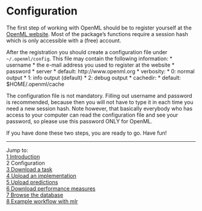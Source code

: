 Configuration
=============

The first step of working with OpenML should be to register yourself at the [OpenML website](http://openml.liacs.nl). Most of the package's functions require a session hash which is only accessible with a (free) account.

After the registration you should create a configuration file under `~/.openml/config`. This file may contain the following information:
* username
    * the e-mail address you used to register at the website
* password
* server
    * default: http://www.openml.org 
* verbosity:
    * 0: normal output
    * 1: info output (default)
    * 2: debug output
* cachedir:
    * default: $HOME/.openml/cache

The configuration file is not mandatory. Filling out username and password is recommended, because then you will not have to type it in each time you need a new session hash. Note however, that basically everybody who has access to your computer can read the configuration file and see your password, so please use this password ONLY for OpenML.

If you have done these two steps, you are ready to go. Have fun!

----------------------------------------------------------------------------------------------------
Jump to:    
[1 Introduction](1-Introduction.md)  
2 Configuration  
[3 Download a task](3-Download-a-task.md)  
[4 Upload an implementation](4-Upload-an-implementation.md)  
[5 Upload predictions](5-Upload-predictions.md)  
[6 Download performance measures](6-Download-performance-measures.md)  
[7 Browse the database](7-Browse-the-database.md)  
[8 Example workflow with mlr](8-Example-workflow-with-mlr.md)